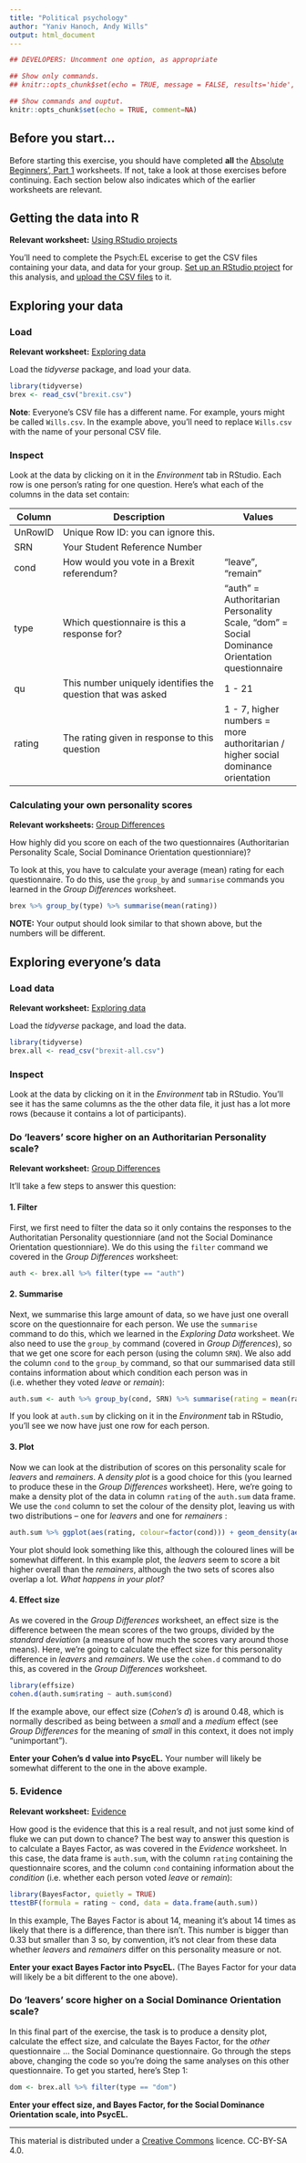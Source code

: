 ```yaml
---
title: "Political psychology"
author: "Yaniv Hanoch, Andy Wills"
output: html_document
---
```


```r
## DEVELOPERS: Uncomment one option, as appropriate

## Show only commands.
## knitr::opts_chunk$set(echo = TRUE, message = FALSE, results='hide', fig.keep = 'none', comment=NA)

## Show commands and ouptut.
knitr::opts_chunk$set(echo = TRUE, comment=NA)
```

## Before you start...
Before starting this exercise, you should have completed **all** the [Absolute Beginners', Part 1](index.html) worksheets. If not, take a look at those exercises before continuing. Each section below also indicates which of the earlier worksheets are relevant.

## Getting the data into R
**Relevant worksheet:** [Using RStudio projects](using-projects.html)

You'll need to complete the Psych:EL excerise to get the CSV files containing your data, and data for your group. [Set up an RStudio project](using-projects.html) for this analysis, and [upload the CSV files](entering-data-by-hand.html#upload) to it.

## Exploring your data

### Load
**Relevant worksheet:** [Exploring data](exploring-incomes.html) 

Load the _tidyverse_ package, and load your data.

```r
library(tidyverse)
brex <- read_csv("brexit.csv")
```

**Note**: Everyone's CSV file has a different name. For example, yours might be called `Wills.csv`. In the example above, you'll need to replace `Wills.csv` with the name of your personal CSV file.

### Inspect
Look at the data by clicking on it in the _Environment_ tab in RStudio. Each row is one person's rating for one question. Here's what each of the columns in the data set contain:

| Column    | Description                             | Values             |
| --------- | --------------------------------------- | ------------------ |
| UnRowID   | Unique Row ID: you can ignore this.     |        |
| SRN       | Your Student Reference Number           |        |
| cond      | How would you vote in a Brexit referendum? | "leave", "remain" |
| type      | Which questionnaire is this a response for? | "auth" = Authoritarian Personality Scale, "dom" = Social Dominance Orientation questionnaire |
| qu  | This number uniquely identifies the question that was asked  | 1 - 21 |
| rating    | The rating given in response to this question | 1 - 7, higher numbers = more authoritarian / higher social dominance orientation |

### Calculating your own personality scores

**Relevant worksheets:** [Group Differences](group-differences.html)

How highly did you score on each of the two questionnaires (Authoritarian Personality Scale, Social Dominance Orientation questionniare)? 

To look at this, you have to calculate your average (mean) rating for each questionnaire. To do this, use the `group_by` and `summarise` commands you learned in the _Group Differences_ worksheet.

```r
brex %>% group_by(type) %>% summarise(mean(rating))
```

**NOTE:** Your output should look similar to that shown above, but the numbers will be different.

## Exploring everyone's data

### Load data

**Relevant worksheet:** [Exploring data](exploring-incomes.html) 

Load the _tidyverse_ package, and load the data.

```r
library(tidyverse)
brex.all <- read_csv("brexit-all.csv")
```

### Inspect

Look at the data by clicking on it in the _Environment_ tab in RStudio. You'll see it has the same columns as the the other data file, it just has a lot more rows (because it contains a lot of participants).

### Do 'leavers' score higher on an Authoritarian Personality scale?

**Relevant worksheet:** [Group Differences](group-differences.html)

It'll take a few steps to answer this question:

#### 1. Filter

First, we first need to filter the data so it only contains the responses to the Authoritatian Personality questionniare (and not the Social Dominance Orientation questionniare). We do this using the `filter` command we covered in the _Group Differences_ worksheet:

```r
auth <- brex.all %>% filter(type == "auth")
```

#### 2. Summarise

Next, we summarise this large amount of data, so we have just one overall score on the questionnaire for each person. We use the `summarise` command to do this, which we learned in the _Exploring Data_ worksheet. We also need to use the `group_by` command (covered in _Group Differences_), so that we get one score for each person (using the column `SRN`). We also add the column `cond` to the `group_by` command, so that our summarised data still contains information about which condition each person was in (i.e. whether they voted _leave_ or _remain_):

```r
auth.sum <- auth %>% group_by(cond, SRN) %>% summarise(rating = mean(rating))
```

If you look at `auth.sum` by clicking on it in the _Environment_ tab in RStudio, you'll see we now have just one row for each person. 

#### 3. Plot

Now we can look at the distribution of scores on this personality scale for _leavers_ and _remainers_. A _density plot_ is a good choice for this (you learned to produce these in the _Group Differences_ worksheet). Here, we're going to make a density plot of the data in column `rating` of the `auth.sum` data frame. We use the `cond` column to set the colour of the density plot, leaving us with two distributions -- one for _leavers_ and one for _remainers_ :

```r
auth.sum %>% ggplot(aes(rating, colour=factor(cond))) + geom_density(aes(y=..scaled..)) 
```

Your plot should look something like this, although the coloured lines will be somewhat different. In this example plot, the _leavers_ seem to score a bit higher overall than the _remainers_, although the two sets of scores also overlap a lot. _What happens in your plot?_

#### 4. Effect size

As we covered in the _Group Differences_ worksheet, an effect size is the difference between the mean scores of the two groups, divided by the _standard deviation_ (a measure of how much the scores vary around those means). Here, we're going to calculate the effect size for this personality difference in _leavers_ and _remainers_. We use the `cohen.d` command to do this, as covered in the _Group Differences_ worksheet.

```r
library(effsize)
cohen.d(auth.sum$rating ~ auth.sum$cond)
```

If the example above, our effect size (_Cohen's d_) is around 0.48, which is normally described as being between a _small_ and a _medium_ effect (see _Group Differences_ for the meaning of _small_ in this context, it does not imply "unimportant"). 

**Enter your Cohen's d value into PsycEL.** Your number will likely be somewhat different to the one in the above example.

### 5. Evidence

**Relevant worksheet:** [Evidence](evidence.html)

How good is the evidence that this is a real result, and not just some kind of fluke we can put down to chance? The best way to answer this question is to calculate a Bayes Factor, as was covered in the _Evidence_ worksheet. In this case, the data frame is `auth.sum`, with the column `rating` containing the questionnaire scores, and the column `cond` containing information about the _condition_ (i.e. whether each person voted _leave_ or _remain_):

```r
library(BayesFactor, quietly = TRUE)
ttestBF(formula = rating ~ cond, data = data.frame(auth.sum))
```

In this example, The Bayes Factor is about 14, meaning it's about 14 times as likely that there is a difference, than there isn't. This number is bigger than 0.33 but smaller than 3 so, by convention, it's not clear from these data whether _leavers_ and _remainers_ differ on this personality measure or not. 

 **Enter your exact Bayes Factor into PsycEL.** (The Bayes Factor for your data will likely be a bit different to the one above).

### Do 'leavers' score higher on a Social Dominance Orientation scale?
In this final part of the exercise, the task is to produce a density plot, calculate the effect size, and calculate the Bayes Factor, for the _other_ questionnaire ... the Social Dominance questionnaire. Go through the steps above, changing the code so you're doing the same analyses on this other questionnaire. To get you started, here's Step 1:

```r
dom <- brex.all %>% filter(type == "dom")
```

**Enter your effect size, and Bayes Factor, for the Social Dominance Orientation scale, into PsycEL.**

___

This material is distributed under a [Creative Commons](https://creativecommons.org/) licence. CC-BY-SA 4.0. 


